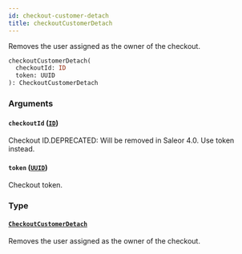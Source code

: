 ```yaml
---
id: checkout-customer-detach
title: checkoutCustomerDetach
---
```


Removes the user assigned as the owner of the checkout.

```graphql
checkoutCustomerDetach(
  checkoutId: ID
  token: UUID
): CheckoutCustomerDetach

```

### Arguments

#### `checkoutId` ([`ID`](../../../developer/api-reference/scalars/id))

Checkout ID.DEPRECATED: Will be removed in Saleor 4.0. Use token instead.

#### `token` ([`UUID`](../../../developer/api-reference/scalars/uuid))

Checkout token.

### Type

#### [`CheckoutCustomerDetach`](../../../developer/api-reference/objects/checkout-customer-detach)

Removes the user assigned as the owner of the checkout.
